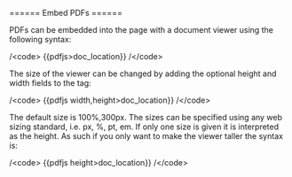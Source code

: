 ====== Embed PDFs ======

PDFs can be embedded into the page with a document viewer using the following syntax:

/\<code\>
\{\{pdfjs\>doc_location\}\}
/\</code\>

The size of the viewer can be changed by adding the optional height and width fields to the tag:

/\<code\>
\{\{pdfjs width,height\>doc_location\}\}
/\</code\>

The default size is 100%,300px. The sizes can be specified using any web sizing standard, i.e. px, %, pt, em. If only one size is given it is interpreted as the height. As such if you only want to make the viewer taller the syntax is:

/\<code\>
\{\{pdfjs height\>doc_location\}\}
/\</code\>